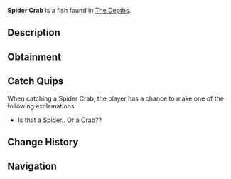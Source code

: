 {{FishInfobox
|image          = Spider Crab.png
|rarity         = Rare
|sea            = First Sea
|location       = [[The Depths]]
|sublocation    = 
|sources        = Crab Cage
|radar_location = 
|xp             = 135
|weather        = 
|time           = Day
|season         = Summer
|bait           = Deep Coral
|base_weight    = 25
|base_value     = 550
|weight_range   = 17
|base_chance    = 20
|base_resil     = 60
}}
'''Spider Crab''' is a {{Rarity|Rare}} fish found in [[The Depths]].

== Description ==
{{Description|A large, eerie crab with long, spindly legs and a tough, armoured shell.|Bestiary Entry}}

== Obtainment ==
{{Description|Can be found during the day through fishing or inside crab cages.|Bestiary Hint}}
{{Fish Availability|
The Depths
The Depths/Absolute Darkness
|top_rods      = 
Krampus's Rod\255793.29\83594.36;
Magma Rod\246221.08\80466.12;
Plastic Rod\225125.53\73592.36;
Fast Rod\224190.68\58623.89;
Leviathan's Fang Rod\201309.95\41394.3;
Flimsy Rod\158794.89\61708.28;
Free Spirit Rod\186884.9\35806.03;
Trident Rod\181159.84\30919.19;
No-Life Rod\163392.07\37113.91;
Seraphic Rod\154829.08\36781.69;
Ethereal Prism Rod\153537.9\37430.8;
Challenger's Rod\153371.48\33890.32;
Astralhook Rod\153058.23\37418.91;
Blazebringer Rod\152268.29\33094.31;
Rod Of The Forgotten Fang\151554.8\34526.21;
Rod Of The Exalted One\148520.76\30242.86;
Verdant Shear Rod\144987.33\30921.82;
Zeus Rod\143826.14\31200.07;
Rod Of The Depths\139234.51\31291.9;
Depthseeker Rod\133054.18\28369.69;
Avalanche Rod\120148.42\25634.43;
Training Rod\116956.35\27333.04;
Volcanic Rod\113758.01\24310.09;
Steady Rod\47280.61\8264.3
|recommended   = Trident Rod
}}

== Catch Quips ==
When catching a Spider Crab, the player has a chance to make one of the following exclamations:
* Is that a Spider.. Or a Crab??

== Change History ==
{{Change History|{{subst:Current Version}}}}

== Navigation ==
{{Fish Navbox|The Depths}}